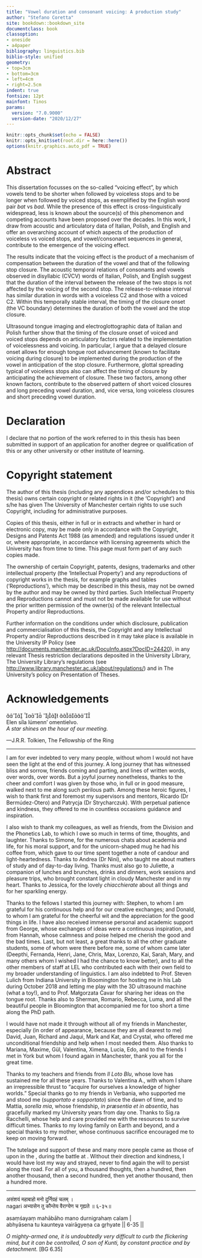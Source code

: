 ```yaml
---
title: "Vowel duration and consonant voicing: A production study"
author: "Stefano Coretta"
site: bookdown::bookdown_site
documentclass: book
classoption:
- oneside
- a4paper
bibliography: linguistics.bib
biblio-style: unified
geometry:
- top=3cm
- bottom=3cm
- left=4cm
- right=2.5cm
indent: true
fontsize: 12pt
mainfont: Tinos
params:
  version: "7.0.9000"
  version-date: "2020/12/27"
---
```


```r
knitr::opts_chunk$set(echo = FALSE)
knitr::opts_knit$set(root.dir = here::here())
options(knitr.graphics.auto_pdf = TRUE)
```

# Abstract {-}

This dissertation focusses on the so-called "voicing effect", by which vowels tend to be shorter when followed by voiceless stops and to be longer when followed by voiced stops, as exemplified by the English word pair *bat* vs *bad*.
While the presence of this effect is cross-linguistically widespread, less is known about the source(s) of this phenomenon and competing accounts have been proposed over the decades.
In this work, I draw from acoustic and articulatory data of Italian, Polish, and English and offer an overarching account of which aspects of the production of voiceless vs voiced stops, and vowel/consonant sequences in general, contribute to the emergence of the voicing effect.

The results indicate that the voicing effect is the product of a mechanism of compensation between the duration of the vowel and that of the following stop closure.
The acoustic temporal relations of consonants and vowels observed in disyllabic (CV́CV) words of Italian, Polish, and English suggest that the duration of the interval between the release of the two stops is not affected by the voicing of the second stop.
The release-to-release interval has similar duration in words with a voiceless C2 and those with a voiced C2.
Within this temporally stable interval, the timing of the closure onset (the VC boundary) determines the duration of both the vowel and the stop closure.

Ultrasound tongue imaging and electroglottographic data of Italian and Polish further show that the timing of the closure onset of voiced and voiced stops depends on articulatory factors related to the implementation of voicelessness and voicing.
In particular, I argue that a delayed closure onset allows for enough tongue root advancement (known to facilitate voicing during closure) to be implemented during the production of the vowel in anticipation of the stop closure.
Furthermore, glottal spreading typical of voiceless stops also can affect the timing of closure by anticipating the achievement of closure.
These two factors, among other known factors, contribute to the observed pattern of short voiced closures and long preceding vowel duration, and, vice versa, long voiceless closures and short preceding vowel duration.

# Declaration {-}

I declare that no portion of the work referred to in this thesis has been submitted in support of an application for another degree or qualification of this or any other university or other institute of learning.

# Copyright statement {-}

The author of this thesis (including any appendices and/or schedules to this thesis) owns certain copyright or related rights in it (the 'Copyright') and s/he has given The University of Manchester certain rights to use such Copyright, including for administrative purposes.

Copies of this thesis, either in full or in extracts and whether in hard or electronic copy, may be made only in accordance with the Copyright, Designs and Patents Act 1988 (as amended) and regulations issued under it or, where appropriate, in accordance with licensing agreements which the University has from time to time. This page must form part of any such copies made.

The ownership of certain Copyright, patents, designs, trademarks and other intellectual property (the 'Intellectual Property') and any reproductions of copyright works in the thesis, for example graphs and tables ('Reproductions'), which may be described in this thesis, may not be owned by the author and may be owned by third parties. Such Intellectual Property and Reproductions cannot and must not be made available for use without the prior written permission of the owner(s) of the relevant Intellectual Property and/or Reproductions.

Further information on the conditions under which disclosure, publication and commercialisation of this thesis, the Copyright and any Intellectual Property and/or Reproductions described in it may take place is available in the University IP Policy (see <http://documents.manchester.ac.uk/DocuInfo.aspx?DocID=24420>), in any relevant Thesis restriction declarations deposited in the University Library, The University Library’s regulations (see <http://www.library.manchester.ac.uk/about/regulations/>) and in The University's policy on Presentation of Theses.

# Acknowledgements {-}


   \
Elen síla lúmenn' omentielvo.\
*A star shines on the hour of our meeting.*

---J.R.R. Tolkien, The Fellowship of the Ring

--------

I am for ever indebted to very many people, without whom I would not have seen the light at the end of this journey.
A long journey that has witnessed bliss and sorrow, friends coming and parting, and lines of written words, over words, over words.
But a joyful journey nonetheless, thanks to the cheer and comfort I was given by those who, in full or in good measure, walked next to me along such perilous path.
Among these heroic figures, I wish to thank first and foremost my supervisors and mentors, Ricardo (Dr Bermúdez-Otero) and Patrycja (Dr Strycharczuk).
With perpetual patience and kindness, they offered to me in countless occasions guidance and inspiration.

I also wish to thank my colleagues, as well as friends, from the Division and the Phonetics Lab, to which I owe so much in terms of time, thoughts, and laughter.
Thanks to Simone, for the numerous chats about academia and life, for his moral support, and for the unicorn-shaped mug he had his coffee from, which gave to our time spent together a note of candour and light-heartedness.
Thanks to Andrea (Dr Nini), who taught me about matters of study and of day-to-day living.
Thanks must also go to Juliette, a companion of lunches and brunches, drinks and dinners, work sessions and pleasure trips, who brought constant light in cloudy Manchester and in my heart.
Thanks to Jessica, for the lovely *chiacchierate* about all things and for her sparkling energy.

Thanks to the fellows I started this journey with: Stephen, to whom I am grateful for his continuous help and for our creative exchanges; and Donald, to whom I am grateful for the cheerful wit and the appreciation for the good things in life.
I have also received immense personal and academic support from George, whose exchanges of ideas were a continuous inspiration, and from Hannah, whose calmness and poise helped me cherish the good and the bad times.
Last, but not least, a great thanks to all the other graduate students, some of whom were there before me, some of whom came later (Deepthi, Fernanda, Henri, Jane, Chris, Max, Lorenzo, Kai, Sarah, Mary, and many others whom I wished I had the chance to know better), and to all the other members of staff at LEL who contributed each with their own field to my broader understanding of linguistics.
I am also indebted to Prof. Steven Lulich from Indiana University in Bloomington for hosting me in his Lab during October 2018 and letting me play with the 3D ultrasound machine (what a toy!), and to Prof. Małgorzata Ćavar for sharing her ideas on the tongue root.
Thanks also to Sherman, Romario, Rebecca, Luma, and all the beautiful people in Bloomington that accompanied me for too short a time along the PhD path.

I would have not made it through without all of my friends in Manchester, especially (in order of appearance, because they are all dearest to me) David, Juan, Richard and Jaqui, Mark and Kat, and Crystal, who offered me unconditional friendship and help when I most needed them. Also thanks to Mariana, Maxime, Gül, Valentina, Ximena, Lucia, Edo, and to the friends I met in York but whom I found again in Manchester, thank you all for the great time.

Thanks to my teachers and friends from *Il Loto Blu*, whose love has sustained me for all these years.
Thanks to Valentina A., with whom I share an irrepressible thrust to "acquire for ourselves a knowledge of higher worlds."
Special thanks go to my friends in Verbania, who supported me and stood me (*supportato e sopportato*) since the dawn of time, and to Mattia, *sorella mia*, whose friendship, *in præsentia et in absentia*, has gracefully marked my University years from day one.
Thanks to Sig.ra Racchelli, whose help and care provided me with the resources to survive difficult times.
Thanks to my loving family on Earth and beyond, and a special thanks to my mother, whose continuous sacrifice encouraged me to keep on moving forward.

The tutelage and support of these and many more people came as those of \textit{Kṛṣṇa} upon \textit{Arjuna} in the \textit{Bhagavad-gitā}, during the battle at \textit{Kurukṣetra}.
Without their direction and kindness, I would have lost my way and strayed, never to find again the will to persist along the road.
For all of you, a thousand thoughts, then a hundred, then another thousand, then a second hundred, then yet another thousand, then a hundred more.

--------

असंशयं महाबाहो मनो दुर्निग्रहं चलम् ।\
nagari अभ्यासेन तु कौन्तेय वैराग्येण च गृह्यते ॥ ६-३५॥

asaṃśayaṃ mahābāho mano durnigrahaṃ calam |\
abhyāsena tu kaunteya vairāgyeṇa ca gṛhyate || 6-35 ||

*O mighty-armed one, it is undoubtedly very difficult to curb the flickering mind, but it can be controlled, O son of Kunti, by constant practice and by detachment.* [BG 6.35]
